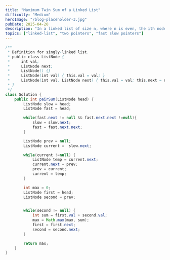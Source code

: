 ```yaml
---
title: "Maximum Twin Sum of a Linked List"
difficulty: "Medium"
heroImage: "/blog-placeholder-3.jpg"
pubDate: 2025-04-20
description: "In a linked list of size n, where n is even, the ith node (0-indexed) of the linked list is known as the twin of the (n-1-i)th node, if 0 <= i <= (n / 2) - 1."
topics: ["linked-list", "two pointers", "fast slow pointers"]
---
```


```java
/**
 * Definition for singly-linked list.
 * public class ListNode {
 *     int val;
 *     ListNode next;
 *     ListNode() {}
 *     ListNode(int val) { this.val = val; }
 *     ListNode(int val, ListNode next) { this.val = val; this.next = next; }
 * }
 */
class Solution {
    public int pairSum(ListNode head) {
        ListNode slow = head;
        ListNode fast = head;

        while(fast.next != null && fast.next.next !=null){
            slow = slow.next;
            fast = fast.next.next;
        }

        ListNode prev = null;
        ListNode current =  slow.next;

        while(current !=null) {
            ListNode temp = current.next;
            current.next = prev;
            prev = current;
            current = temp;
        }

        int max = 0;
        ListNode first = head;
        ListNode second = prev;


        while(second != null) {
            int sum = first.val + second.val;
            max = Math.max(max, sum);
            first = first.next;
            second = second.next;
        }

        return max;
    }
}
```